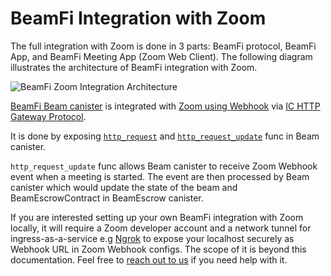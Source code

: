 # BeamFi Integration with Zoom

The full integration with Zoom is done in 3 parts: BeamFi protocol, BeamFi App, and BeamFi Meeting App (Zoom Web Client).
The following diagram illustrates the architecture of BeamFi integration with Zoom.

![BeamFi Zoom Integration Architecture](/BeamFiZoomIntegrationArchitecture.png)

[BeamFi Beam canister](https://github.com/BeamFi/BeamFiProtocol/blob/7db9b0267bb6b1d67d71cdabfb57925e8c5ad8de/backend/service/Beam.mo#L353) is integrated with [Zoom using Webhook](https://developers.zoom.us/docs/meeting-sdk/webhooks/#operation/meeting.started) via [IC HTTP Gateway Protocol](https://internetcomputer.org/docs/current/references/ic-interface-spec#http-gateway).

It is done by exposing [`http_request`](https://github.com/BeamFi/BeamFiProtocol/blob/7db9b0267bb6b1d67d71cdabfb57925e8c5ad8de/backend/service/Beam.mo#L353) and [`http_request_update`](https://github.com/BeamFi/BeamFiProtocol/blob/7db9b0267bb6b1d67d71cdabfb57925e8c5ad8de/backend/service/Beam.mo#L375) func in Beam canister.

`http_request_update` func allows Beam canister to receive Zoom Webhook event when a meeting is started. The event are then processed by Beam canister which would update the state of the beam and BeamEscrowContract in BeamEscrow canister.

If you are interested setting up your own BeamFi integration with Zoom locally, it will require a Zoom developer account and a network tunnel for ingress-as-a-service e.g [Ngrok](https://ngrok.com/) to expose your localhost securely as Webhook URL in Zoom Webhook configs. The scope of it is beyond this documentation. Feel free to [reach out to us](mailto:support@beamfi.app) if you need help with it.
